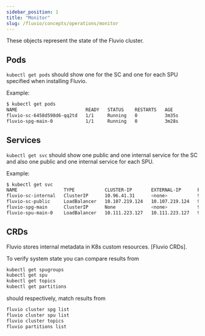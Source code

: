 ```yaml
---
sidebar_position: 1
title: "Monitor"
slug: /fluvio/concepts/operations/monitor
---
```


These objects represent the state of the Fluvio cluster.

## Pods
`kubectl get pods` should show one for the SC and one for each SPU specified when installing Fluvio.

Example:

```bash copy="fl"
$ kubectl get pods
NAME                         READY   STATUS    RESTARTS   AGE
fluvio-sc-6458d598d6-qq2td   1/1     Running   0          3m35s
fluvio-spg-main-0            1/1     Running   0          3m28s
```

## Services
`kubectl get svc` should show one public and one internal service for the SC and also one public and one internal service for each SPU.

Example:

```bash copy="fl"
$ kubectl get svc
NAME                 TYPE           CLUSTER-IP       EXTERNAL-IP      PORT(S)             AGE
fluvio-sc-internal   ClusterIP      10.96.41.31      <none>           9004/TCP            4m18s
fluvio-sc-public     LoadBalancer   10.107.219.124   10.107.219.124   9003:30947/TCP      4m18s
fluvio-spg-main      ClusterIP      None             <none>           9005/TCP,9006/TCP   4m11s
fluvio-spu-main-0    LoadBalancer   10.111.223.127   10.111.223.127   9005:30023/TCP      4m11s
```

## CRDs
Fluvio stores internal metadata in K8s custom resources. [Fluvio CRDs].

To verify system state you can compare results from


```bash
kubectl get spugroups
kubectl get spu
kubectl get topics
kubectl get partitions
```

should respectively, match results from


```bash
fluvio cluster spg list
fluvio cluster spu list
fluvio cluster topics
fluvio partitions list
```
